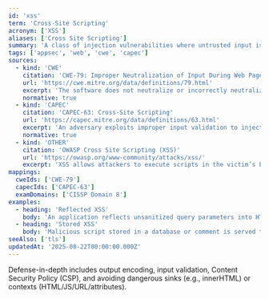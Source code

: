 ```yaml
---
id: 'xss'
term: 'Cross-Site Scripting'
acronym: ['XSS']
aliases: ['Cross Site Scripting']
summary: 'A class of injection vulnerabilities where untrusted input is executed as active content in a victim’s browser, enabling session theft, defacement, or redirection.'
tags: ['appsec', 'web', 'cwe', 'capec']
sources:
  - kind: 'CWE'
    citation: 'CWE-79: Improper Neutralization of Input During Web Page Generation (Cross-site Scripting)'
    url: 'https://cwe.mitre.org/data/definitions/79.html'
    excerpt: 'The software does not neutralize or incorrectly neutralizes user-controllable input before it is placed in output that is used as a web page.'
    normative: true
  - kind: 'CAPEC'
    citation: 'CAPEC-63: Cross-Site Scripting'
    url: 'https://capec.mitre.org/data/definitions/63.html'
    excerpt: 'An adversary exploits improper input validation to inject malicious script that the victim’s browser executes in the context of a trusted site.'
    normative: true
  - kind: 'OTHER'
    citation: 'OWASP Cross Site Scripting (XSS)'
    url: 'https://owasp.org/www-community/attacks/xss/'
    excerpt: 'XSS allows attackers to execute scripts in the victim’s browser which can hijack user sessions, deface web sites, or redirect the user to malicious sites.'
mappings:
  cweIds: ['CWE-79']
  capecIds: ['CAPEC-63']
  examDomains: ['CISSP Domain 8']
examples:
  - heading: 'Reflected XSS'
    body: 'An application reflects unsanitized query parameters into HTML without proper encoding, executing attacker-controlled script on the victim’s browser.'
  - heading: 'Stored XSS'
    body: 'Malicious script stored in a database or comment is served to users and executed in their browsers.'
seeAlso: ['tls']
updatedAt: '2025-08-22T00:00:00.000Z'
---
```


Defense-in-depth includes output encoding, input validation, Content Security Policy (CSP), and avoiding dangerous sinks (e.g., innerHTML) or contexts (HTML/JS/URL/attributes).
